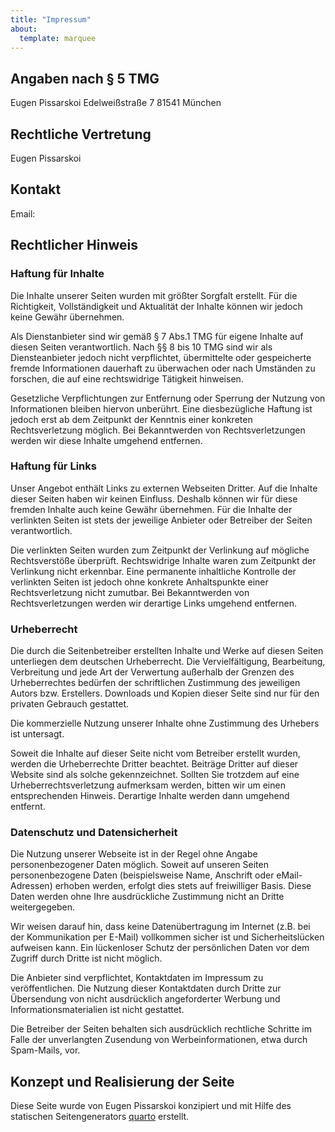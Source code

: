 ```yaml
---
title: "Impressum"
about:
  template: marquee
---
```



## Angaben nach § 5 TMG

Eugen Pissarskoi
Edelweißstraße 7
81541 München

## Rechtliche Vertretung

Eugen Pissarskoi

## Kontakt 

Email: 

## Rechtlicher Hinweis
### Haftung für Inhalte

Die Inhalte unserer Seiten wurden mit größter Sorgfalt erstellt. Für die Richtigkeit, Vollständigkeit und Aktualität der Inhalte können wir jedoch keine Gewähr übernehmen.

Als Dienstanbieter sind wir gemäß § 7 Abs.1 TMG für eigene Inhalte auf diesen Seiten verantwortlich. Nach §§ 8 bis 10 TMG sind wir als Diensteanbieter jedoch nicht verpflichtet, übermittelte oder gespeicherte fremde Informationen dauerhaft zu überwachen oder nach Umständen zu forschen, die auf eine rechtswidrige Tätigkeit hinweisen.

Gesetzliche Verpflichtungen zur Entfernung oder Sperrung der Nutzung von Informationen bleiben hiervon unberührt. Eine diesbezügliche Haftung ist jedoch erst ab dem Zeitpunkt der Kenntnis einer konkreten Rechtsverletzung möglich. Bei Bekanntwerden von Rechtsverletzungen werden wir diese Inhalte umgehend entfernen.

### Haftung für Links

Unser Angebot enthält Links zu externen Webseiten Dritter. Auf die Inhalte dieser Seiten haben wir keinen Einfluss. Deshalb können wir für diese fremden Inhalte auch keine Gewähr übernehmen. Für die Inhalte der verlinkten Seiten ist stets der jeweilige Anbieter oder Betreiber der Seiten verantwortlich.

Die verlinkten Seiten wurden zum Zeitpunkt der Verlinkung auf mögliche Rechtsverstöße überprüft. Rechtswidrige Inhalte waren zum Zeitpunkt der Verlinkung nicht erkennbar. Eine permanente inhaltliche Kontrolle der verlinkten Seiten ist jedoch ohne konkrete Anhaltspunkte einer Rechtsverletzung nicht zumutbar. Bei Bekanntwerden von Rechtsverletzungen werden wir derartige Links umgehend entfernen.

### Urheberrecht

Die durch die Seitenbetreiber erstellten Inhalte und Werke auf diesen Seiten unterliegen dem deutschen Urheberrecht. Die Vervielfältigung, Bearbeitung, Verbreitung und jede Art der Verwertung außerhalb der Grenzen des Urheberrechtes bedürfen der schriftlichen Zustimmung des jeweiligen Autors bzw. Erstellers. Downloads und Kopien dieser Seite sind nur für den privaten Gebrauch gestattet.

Die kommerzielle Nutzung unserer Inhalte ohne Zustimmung des Urhebers ist untersagt.

Soweit die Inhalte auf dieser Seite nicht vom Betreiber erstellt wurden, werden die Urheberrechte Dritter beachtet. Beiträge Dritter auf dieser Website sind als solche gekennzeichnet. Sollten Sie trotzdem auf eine Urheberrechtsverletzung aufmerksam werden, bitten wir um einen entsprechenden Hinweis. Derartige Inhalte werden dann umgehend entfernt.

### Datenschutz und Datensicherheit

Die Nutzung unserer Webseite ist in der Regel ohne Angabe personenbezogener Daten möglich. Soweit auf unseren Seiten personenbezogene Daten (beispielsweise Name, Anschrift oder eMail-Adressen) erhoben werden, erfolgt dies stets auf freiwilliger Basis. Diese Daten werden ohne Ihre ausdrückliche Zustimmung nicht an Dritte weitergegeben.

Wir weisen darauf hin, dass keine Datenübertragung im Internet (z.B. bei der Kommunikation per E-Mail) vollkommen sicher ist und Sicherheitslücken aufweisen kann. Ein lückenloser Schutz der persönlichen Daten vor dem Zugriff durch Dritte ist nicht möglich.

Die Anbieter sind verpflichtet, Kontaktdaten im Impressum zu veröffentlichen. Die Nutzung dieser Kontaktdaten durch Dritte zur Übersendung von nicht ausdrücklich angeforderter Werbung und Informationsmaterialien ist nicht gestattet.

Die Betreiber der Seiten behalten sich ausdrücklich rechtliche Schritte im Falle der unverlangten Zusendung von Werbeinformationen, etwa durch Spam-Mails, vor.

## Konzept und Realisierung der Seite

Diese Seite wurde von Eugen Pissarskoi konzipiert und mit Hilfe des statischen Seitengenerators [quarto](https://quarto.org/docs/websites/) erstellt. 

